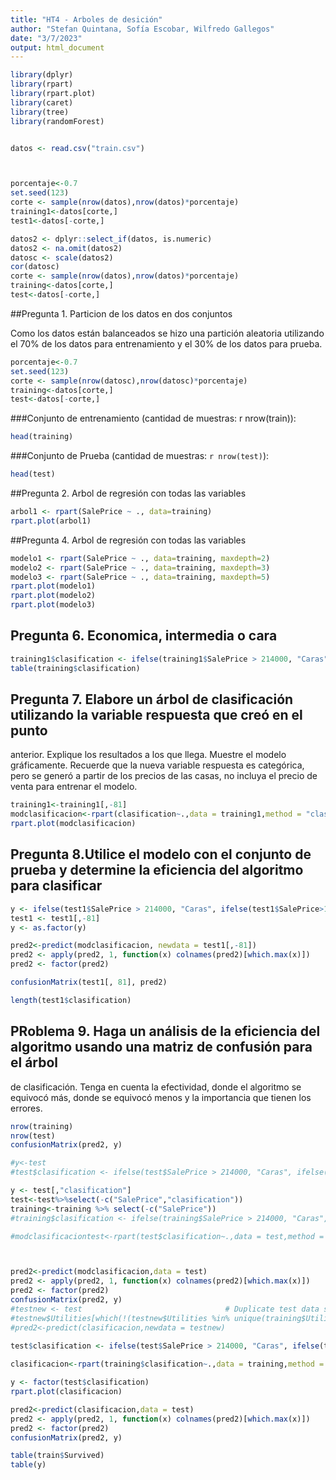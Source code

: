 ```yaml
---
title: "HT4 - Arboles de desición"
author: "Stefan Quintana, Sofía Escobar, Wilfredo Gallegos"
date: "3/7/2023"
output: html_document
---
```


```r
library(dplyr)
library(rpart)
library(rpart.plot)
library(caret)
library(tree)
library(randomForest)


datos <- read.csv("train.csv")



porcentaje<-0.7
set.seed(123)
corte <- sample(nrow(datos),nrow(datos)*porcentaje)
training1<-datos[corte,]
test1<-datos[-corte,]
```

```r
datos2 <- dplyr::select_if(datos, is.numeric)
datos2 <- na.omit(datos2)
datosc <- scale(datos2)
cor(datosc)
corte <- sample(nrow(datos),nrow(datos)*porcentaje)
training<-datos[corte,]
test<-datos[-corte,]
```


##Pregunta 1. Particion de los datos en dos conjuntos

Como los datos están balanceados se hizo una partición aleatoria utilizando el 70% de los datos para entrenamiento y el 30% de los datos para prueba.  
```r
porcentaje<-0.7
set.seed(123)
corte <- sample(nrow(datosc),nrow(datosc)*porcentaje)
training<-datos[corte,]
test<-datos[-corte,]

```

###Conjunto de entrenamiento (cantidad de muestras: r nrow(train)):  
```r
head(training)
```

###Conjunto de Prueba (cantidad de muestras: `r nrow(test)`):  
```r
head(test)
```

##Pregunta 2. Arbol de regresión con todas las variables
```r
arbol1 <- rpart(SalePrice ~ ., data=training)
rpart.plot(arbol1)
```

##Pregunta 4. Arbol de regresión con todas las variables
```r
modelo1 <- rpart(SalePrice ~ ., data=training, maxdepth=2)
modelo2 <- rpart(SalePrice ~ ., data=training, maxdepth=3)
modelo3 <- rpart(SalePrice ~ ., data=training, maxdepth=5)
rpart.plot(modelo1)
rpart.plot(modelo2)
rpart.plot(modelo3)

```

## Pregunta 6. Economica, intermedia o cara
```r
training1$clasification <- ifelse(training1$SalePrice > 214000, "Caras", ifelse(training1$SalePrice>163000, "Intemedia", "Economicas"))
table(training$clasification)
```

## Pregunta 7. Elabore un árbol de clasificación utilizando la variable respuesta que creó en el punto
anterior. Explique los resultados a los que llega. Muestre el modelo gráficamente. Recuerde
que la nueva variable respuesta es categórica, pero se generó a partir de los precios de las
casas, no incluya el precio de venta para entrenar el modelo.

```r
training1<-training1[,-81]
modclasificacion<-rpart(clasification~.,data = training1,method = "class")
rpart.plot(modclasificacion)
```

## Pregunta 8.Utilice el modelo con el conjunto de prueba y determine la eficiencia del algoritmo para clasificar


```r
y <- ifelse(test1$SalePrice > 214000, "Caras", ifelse(test1$SalePrice>163000, "Intemedia", "Economicas"))
test1 <- test1[,-81]
y <- as.factor(y)

pred2<-predict(modclasificacion, newdata = test1[,-81])
pred2 <- apply(pred2, 1, function(x) colnames(pred2)[which.max(x)])
pred2 <- factor(pred2)

confusionMatrix(test1[, 81], pred2)

length(test1$clasification)
```

## PRoblema 9. Haga un análisis de la eficiencia del algoritmo usando una matriz de confusión para el árbol
de clasificación. Tenga en cuenta la efectividad, donde el algoritmo se equivocó más, donde
se equivocó menos y la importancia que tienen los errores.

```r
nrow(training)
nrow(test)
confusionMatrix(pred2, y)
```



```r
#y<-test
#test$clasification <- ifelse(test$SalePrice > 214000, "Caras", ifelse(test$SalePrice>163000, "Intemedia", "Economicas"))

y <- test[,"clasification"]
test<-test%>%select(-c("SalePrice","clasification"))
training<-training %>% select(-c("SalePrice"))
#training$clasification <- ifelse(training$SalePrice > 214000, "Caras", ifelse(training$SalePrice>163000, "Intemedia", "Economicas"))

#modclasificaciontest<-rpart(test$clasification~.,data = test,method = "class")



pred2<-predict(modclasificacion,data = test)
pred2 <- apply(pred2, 1, function(x) colnames(pred2)[which.max(x)])
pred2 <- factor(pred2)
confusionMatrix(pred2, y)
#testnew <- test                                # Duplicate test data set
#testnew$Utilities[which(!(testnew$Utilities %in% unique(training$Utilities)))] <- NA  # Replace new levels by NA 
#pred2<-predict(clasificacion,newdata = testnew)
```



```r


test$clasification <- ifelse(test$SalePrice > 214000, "Caras", ifelse(test$SalePrice>163000, "Intemedia", "Economicas"))
  
clasificacion<-rpart(training$clasification~.,data = training,method = "class")

y <- factor(test$clasification)
rpart.plot(clasificacion)

pred2<-predict(clasificacion,data = test)
pred2 <- apply(pred2, 1, function(x) colnames(pred2)[which.max(x)])
pred2 <- factor(pred2)
confusionMatrix(pred2, y)

table(train$Survived)
table(y)

```




